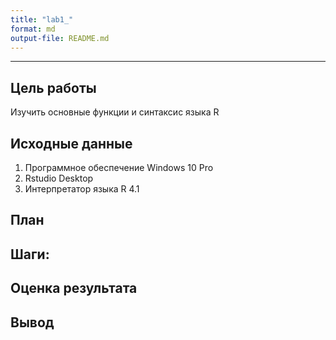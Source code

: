```yaml
---
title: "lab1_"
format: md
output-file: README.md
---
```

---

## Цель работы

 Изучить основные функции и синтаксис языка R 

## Исходные данные

1. Программное обеспечение Windows 10 Pro
2. Rstudio Desktop
3. Интерпретатор языка R 4.1
     
       
 
## План

   

## Шаги:   



## Оценка результата


## Вывод



